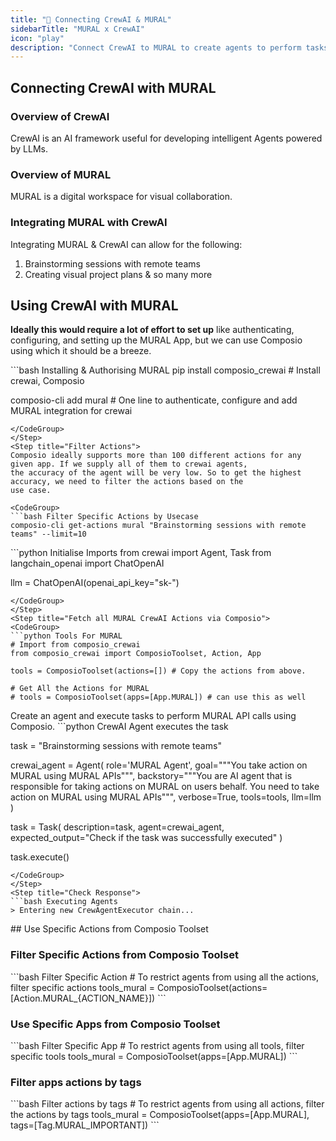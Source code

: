 ```yaml
---
title: "🚀 Connecting CrewAI & MURAL"
sidebarTitle: "MURAL x CrewAI"
icon: "play"
description: "Connect CrewAI to MURAL to create agents to perform tasks using natural language"
---
```


## Connecting CrewAI with MURAL

### Overview of CrewAI

CrewAI is an AI framework useful for developing intelligent Agents powered by LLMs.

### Overview of MURAL

MURAL is a digital workspace for visual collaboration.

### Integrating MURAL with CrewAI

Integrating MURAL & CrewAI can allow for the following:

1. Brainstorming sessions with remote teams
2. Creating visual project plans
& so many more

## Using CrewAI with MURAL

<Steps>
<Step title="Setting Up the Environment">

**Ideally this would require a lot of effort to set up** like authenticating, configuring, and setting up the MURAL App, but we can use Composio using which it should be a breeze.

<CodeGroup>
```bash Installing & Authorising MURAL
pip install composio_crewai # Install crewai, Composio 

composio-cli add mural # One line to authenticate, configure and add MURAL integration for crewai
```
</CodeGroup>
</Step>
<Step title="Filter Actions">
Composio ideally supports more than 100 different actions for any given app. If we supply all of them to crewai agents, 
the accuracy of the agent will be very low. So to get the highest accuracy, we need to filter the actions based on the 
use case.

<CodeGroup>
```bash Filter Specific Actions by Usecase
composio-cli get-actions mural "Brainstorming sessions with remote teams" --limit=10
```
</CodeGroup>

</Step>
<Step title="Import Base Packages">

<CodeGroup>
```python Initialise Imports
from crewai import Agent, Task
from langchain_openai import ChatOpenAI

llm = ChatOpenAI(openai_api_key="sk-<OPENAI KEY>")
```
</CodeGroup>
</Step>
<Step title="Fetch all MURAL CrewAI Actions via Composio">
<CodeGroup>
```python Tools For MURAL
# Import from composio_crewai
from composio_crewai import ComposioToolset, Action, App

tools = ComposioToolset(actions=[]) # Copy the actions from above. 

# Get All the Actions for MURAL
# tools = ComposioToolset(apps=[App.MURAL]) # can use this as well
```
</CodeGroup>
</Step>
<Step title="Execute the Agent">
Create an agent and execute tasks to perform MURAL API calls using Composio. 
<CodeGroup>
```python CrewAI Agent executes the task

task = "Brainstorming sessions with remote teams"

crewai_agent = Agent(
    role='MURAL Agent',
    goal="""You take action on MURAL using MURAL APIs""",
    backstory="""You are AI agent that is responsible for taking actions on MURAL on users behalf. You need to take action on MURAL using MURAL APIs""",
    verbose=True,
    tools=tools,
    llm=llm
)

task = Task(
    description=task,
    agent=crewai_agent,
    expected_output="Check if the task was successfully executed"
)

task.execute()
```
</CodeGroup>
</Step>
<Step title="Check Response">
```bash Executing Agents
> Entering new CrewAgentExecutor chain...
```
</Step>
</Steps>
## Use Specific Actions from Composio Toolset

### Filter Specific Actions from Composio Toolset

<CodeGroup>
```bash Filter Specific Action
# To restrict agents from using all the actions, filter specific actions
tools_mural = ComposioToolset(actions=[Action.MURAL_{ACTION_NAME}])
```
</CodeGroup>

### Use Specific Apps from Composio Toolset
<CodeGroup>
```bash Filter Specific App
# To restrict agents from using all tools, filter specific tools
tools_mural = ComposioToolset(apps=[App.MURAL])
```
</CodeGroup>

### Filter apps actions by tags 
<CodeGroup>
```bash Filter actions by tags
# To restrict agents from using all actions, filter the actions by tags
tools_mural = ComposioToolset(apps=[App.MURAL], tags=[Tag.MURAL_IMPORTANT])
```
</CodeGroup>